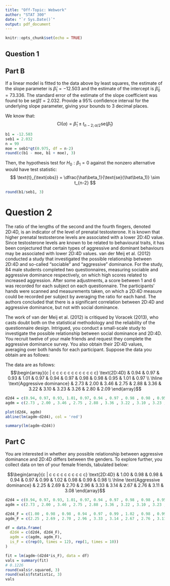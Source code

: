 ```yaml
---
title: "Off-Topic: Webwork"
author: "STAT 300"
date: "`r Sys.Date()`"
output: pdf_document
---
```


```r
knitr::opts_chunk$set(echo = TRUE)
```

## Question 1

## Part B
If a linear model is fitted to the data above by least squares, the estimate of the slope parameter is $\hat\beta_1 =-12.503$ and the estimate of the intercept is $\hat\beta_0 = 73.336$. The standard error of the estimate of the slope coefficient was found to be $\text{se}(\hat\beta) = 2.032$. Provide a 95% confidence interval for the underlying slope parameter, giving your bounds to 3 decimal places.

We know that:
$$
\text{CI}(\alpha) = \hat\beta_1  \pm t_{n-2; \alpha/2}\text{se}(\hat\beta_1 )
$$

```r
b1 = -12.503
seb1 = 2.032
n = 99
moe = seb1*qt(0.975, df = n-2)
round(c(b1 - moe, b1 + moe), 3)
```

Then, the hypothesis test for $H_0: \beta_1 = 0$ against the nonzero alternative would have test statistic:
$$
\text{t}_{\text{obs}} = \dfrac{\hat\beta_1}{\text{se}(\hat\beta_1)} \sim t_{n-2}
$$
```r
round(b1/seb1, 3)
```
# Question 2
The ratio of the lengths of the second and the fourth fingers, denoted 2D:4D, is an indicator of the level of prenatal testosterone. It is known that higher prenatal testosterone levels are associated with a lower 2D:4D value. Since testosterone levels are known to be related to behavioural traits, it has been conjectured that certain types of aggressive and dominant behaviours may be associated with lower 2D:4D values. van der Meij et al. (2012) conducted a study that investigated the possible relationship between 2D:4D and so-called "sociable" and "aggressive" dominance. For the study, 84 male students completed two questionnaires, measuring sociable and aggressive dominance respectively, on which high scores related to increased aggression. After some adjustments, a score between 1 and 6 was recorded for each subject on each questionnaire. The participants' hands were scanned and measurements taken, on which a 2D:4D measure could be recorded per subject by averaging the ratio for each hand. The authors concluded that there is a significant correlation between 2D:4D and aggressive dominance, but not with social dominance.

The work of van der Meij et al. (2012) is critiqued by Voracek (2013), who casts doubt both on the statistical methodology and the reliability of the questionnaire design. Intrigued, you conduct a small-scale study to investigate the possible relationship between social dominance and 2D:4D. You recruit twelve of your male friends and request they complete the aggressive dominance survey. You also obtain their 2D:4D values, averaging over both hands for each participant. Suppose the data you obtain are as follows:

The data are as follows:
$$\begin{array}{c | c c c c c c c c c c c c}
\text{2D:4D} & 0.94 & 0.97 & 0.93 & 1.01 & 0.97 & 0.94 & 0.97 & 0.98 & 0.98 & 0.95 & 1.01 & 0.97 \\ \hline
\text{Aggressive dominance} & 2.73 & 2.00 & 3.46 & 2.75 & 2.88 & 3.36 & 3.22 & 3.10 & 3.23 & 3.26 & 2.80 & 2.09
\end{array}$$

```r
d2d4 = c(0.94, 0.97, 0.93, 1.01, 0.97, 0.94 , 0.97 , 0.98 , 0.98 , 0.95, 1.01 , 0.97) #covariate
agdm = c(2.73 , 2.00 , 3.46 , 2.75 , 2.88 , 3.36 , 3.22 , 3.10 , 3.23 , 3.26 , 2.80 , 2.09) #response

plot(d2d4, agdm)
abline(lm(agdm~d2d4), col = 'red')
```
```r
summary(lm(agdm~d2d4))
```

## Part C

You are interested in whether any possible relationship between aggressive dominance and 2D:4D differs between the genders. To explore further, you collect data on ten of your female friends, tabulated below:


$$\begin{array}{c | c c c c c c c c c c}
\text{2D:4D} & 1.00 & 0.98 & 0.98 & 0.94 & 0.97 & 0.99 & 1.02 & 0.98 & 0.99 & 0.98 \\ \hline
\text{Aggressive dominance} & 2.25 & 2.69 & 2.70 & 2.96 & 3.33 & 3.14 & 2.67 & 2.76 & 3.11 & 3.08
\end{array}$$

```r
d2d4 = c(0.94, 0.97, 0.93, 1.01, 0.97, 0.94 , 0.97 , 0.98 , 0.98 , 0.95, 1.01 , 0.97) #covariate
agdm = c(2.73 , 2.00 , 3.46 , 2.75 , 2.88 , 3.36 , 3.22 , 3.10 , 3.23 , 3.26 , 2.80 , 2.09) #response

d2d4_F = c(1.00 , 0.98 , 0.98 , 0.94 , 0.97 , 0.99 , 1.02 , 0.98 , 0.99 , 0.98 )
agdm_F = c(2.25 , 2.69 , 2.70 , 2.96 , 3.33 , 3.14 , 2.67 , 2.76 , 3.11 , 3.08)

df = data.frame(
  d2d4 = c(d2d4, d2d4_F),
  agdm = c(agdm, agdm_F),
  is_F = c(rep(0, times = 12), rep(1, times = 10))
)

fit = lm(agdm~(d2d4*is_F), data = df)
vals = summary(fit)
# 0.1226
round(vals$r.squared, 3)
round(vals$fstatistic, 3)
vals
```

